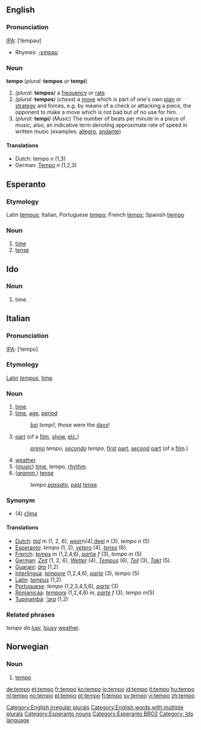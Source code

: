 ==English==
===Pronunciation===
[[IPA]]: [ˈtempəʊ]
*Rhymes: [[Rhymes:English:-ɛmpəʊ|-ɛmpəʊ]]

===Noun===
'''tempo''' (''plural:'' '''tempos''' ''or'' '''tempi''')

#''(plural:'' '''tempos''''')'' a [[frequency]] or [[rate]]
#''(plural:'' '''tempos''''')'' (''chess'') a [[move]] which is part of one's own [[plan]] or [[strategy]] and forces, e.g. by   means of a check or attacking a piece, the opponent to make a move which is not bad but of no use for him.
#''(plural:'' '''tempi''''')'' (''Music'') The number of beats per minute in a piece of music; also, an indicative term denoting approximate rate of speed in written music (examples:  [[allegro]], [[andante]])


====Translations====
*Dutch: tempo ''n'' (1,3)
*German: [[Tempo]] ''n'' (1,2,3)

[[Category:English irregular plurals]]
[[Category:English words with multiple plurals]]

==Esperanto==
===Etymology===
Latin [[tempus]]; Italian, Portuguese [[tempo]]; French [[temps]]; Spanish [[tiempo]]

===Noun===
{{eo-noun}}
# [[time]]
# [[tense]]

[[Category:Esperanto nouns]]
[[Category:Esperanto BRO2]]

==Ido==
===Noun===
# time.
[[Category: Ido language]]

==Italian==
===Pronunciation===
[[IPA]]: [ˈtempo]

===Etymology===

[[Latin]] ''[[tempus]]'', [[time]].

===Noun===

#[[time]].
#[[time]], [[age]], [[period]]
#:''[[bello|bei]] tempi!'', those were the [[day|days]]!
#[[part]] (of a [[film]], [[show]], [[et coetera|etc.]])
#: ''[[primo]] tempo, [[secondo]] tempo'', [[first]] [[part]], [[second]] [[part]] (of a [[film]].)
#[[weather]].
#(''[[music]]'') [[time]], tempo, [[rhythm]].
#(''[[grammar|gramm.]]'') [[tense]]
#:''tempo [[passato]]'', [[past]] [[tense]].

===Synonym===
*(4) [[clima]]

====Translations====

*[[Dutch]]: ''[[tijd]]'' ''m'' (1, 2, 6), ''[[weer]] ''n'' (4), ''[[deel]] ''n'' (3), ''tempo'' ''n'' (5)
*[[Esperanto]]: ''tempo'' (1, 2), ''[[vetero]]'' (4), ''[[tenso]]'' (6).
*[[French]]: ''[[temps]]'' ''m'' (1,2,4,6), ''[[partie]]'' ''f'' (3), ''tempo'' ''m'' (5)
*[[German]]: ''[[Zeit]]'' (1, 2, 6), ''[[Wetter]]'' (4), ''[[Tempus]]'' (6), ''[[Teil]]'' (3), ''[[Takt]]'' (5).
*[[Guarani]]: ''[[ára]]'' (1,2)
*[[Interlingua]]: ''[[tempore]]'' (1,2,4,6), ''[[parte]]'' (3), ''tempo'' (5)
*[[Latin]]: ''[[tempus]]'' (1,2)
*[[Portuguese]]: ''tempo'' (1,2,3,4,5,6), ''[[parte]]'' (3)
*[[Romanicaa]]: ''[[tempore]]'' (1,2,4,6) ''m'', ''[[parte]]'' ''f'' (3), ''tempo'' ''m''(5)
*[[Tupinambá]]: ''[['ara]]'' (1,2)

===Related phrases===

''tempo da [[lupo|lupi]]'', [[lousy]] [[weather]].

==Norwegian==
===Noun===
{{no-noun-nu|tempo}}
#[[#English|tempo]]

[[de:tempo]]
[[et:tempo]]
[[fr:tempo]]
[[ko:tempo]]
[[io:tempo]]
[[id:tempo]]
[[it:tempo]]
[[hu:tempo]]
[[nl:tempo]]
[[no:tempo]]
[[pl:tempo]]
[[pt:tempo]]
[[fi:tempo]]
[[sv:tempo]]
[[vi:tempo]]
[[zh:tempo]]